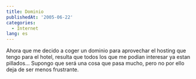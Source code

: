 ```yaml
---
title: Dominio
publishedAt: '2005-06-22'
categories:
  - Internet
lang: es
---
```


Ahora que me decido a coger un dominio para aprovechar el hosting que tengo para el hotel, resulta que todos los que me podian interesar ya estan pillados... Supongo que será una cosa que pasa mucho, pero no por ello deja de ser menos frustrante.

